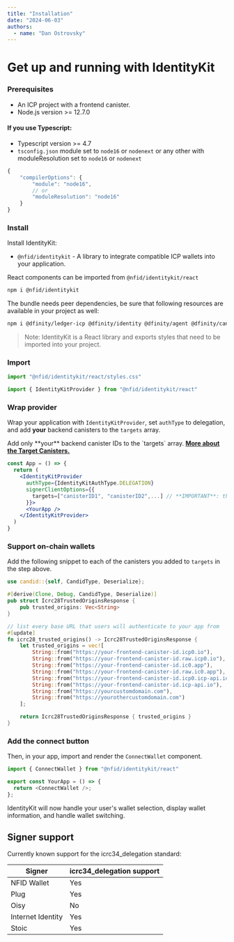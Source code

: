 ```yaml
---
title: "Installation"
date: "2024-06-03"
authors:
  - name: "Dan Ostrovsky"
---
```



# Get up and running with IdentityKit

### Prerequisites

- An ICP project with a frontend canister.
- Node.js version >= 12.7.0

#### If you use Typescript:

- Typescript version >= 4.7
- `tsconfig.json` module set to `node16` or `nodenext` or any other with moduleResolution set to
  `node16` or `nodenext`

```typescript
{
    "compilerOptions": {
        "module": "node16",
        // or
        "moduleResolution": "node16"
    }
}
```

### Install

Install IdentityKit:

- `@nfid/identitykit` - A library to integrate compatible ICP wallets into your application.

React components can be imported from `@nfid/identitykit/react`

```sh npm2yarn
npm i @nfid/identitykit
```

The bundle needs peer dependencies, be sure that following resources are available in your project
as well:

```sh npm2yarn
npm i @dfinity/ledger-icp @dfinity/identity @dfinity/agent @dfinity/candid @dfinity/identity @dfinity/principal @dfinity/utils @dfinity/auth-client
```

> Note: IdentityKit is a React library and exports styles that need to be imported into your
> project.

### Import

```typescript
import "@nfid/identitykit/react/styles.css"

import { IdentityKitProvider } from "@nfid/identitykit/react"
```

### Wrap provider

Wrap your application with `IdentityKitProvider`, set `authType` to delegation, and add **your**
backend canisters to the `targets` array.

<Callout type="warning" emoji="⚠️">
  Add only **your** backend canister IDs to the `targets` array.
  <a href="/miscellaneous/target-canisters">
    <strong>More about the Target Canisters.</strong>
  </a>
</Callout>

```jsx
const App = () => {
  return (
    <IdentityKitProvider
      authType={IdentityKitAuthType.DELEGATION}
      signerClientOptions={{
        targets=["canisterID1", "canisterID2",...] // **IMPORTANT**: these are *your* canisters, not ledger canisters
      }}>
      <YourApp />
    </IdentityKitProvider>
  )
}
```

### Support on-chain wallets

Add the following snippet to each of the canisters you added to `targets` in the step above.

```rust
use candid::{self, CandidType, Deserialize};

#[derive(Clone, Debug, CandidType, Deserialize)]
pub struct Icrc28TrustedOriginsResponse {
    pub trusted_origins: Vec<String>
}

// list every base URL that users will authenticate to your app from
#[update]
fn icrc28_trusted_origins() -> Icrc28TrustedOriginsResponse {
    let trusted_origins = vec![
        String::from("https://your-frontend-canister-id.icp0.io"),
        String::from("https://your-frontend-canister-id.raw.icp0.io"),
        String::from("https://your-frontend-canister-id.ic0.app"),
        String::from("https://your-frontend-canister-id.raw.ic0.app"),
        String::from("https://your-frontend-canister-id.icp0.icp-api.io"),
        String::from("https://your-frontend-canister-id.icp-api.io"),
        String::from("https://yourcustomdomain.com"),
        String::from("https://yourothercustomdomain.com")
    ];

    return Icrc28TrustedOriginsResponse { trusted_origins }
}
```

### Add the connect button

Then, in your app, import and render the `ConnectWallet` component.

```typescript
import { ConnectWallet } from "@nfid/identitykit/react"

export const YourApp = () => {
  return <ConnectWallet />;
};
```

IdentityKit will now handle your user's wallet selection, display wallet information, and handle
wallet switching.

## Signer support

Currently known support for the icrc34_delegation standard:

| Signer            | icrc34_delegation support |
| ----------------- | ------------------------- |
| NFID Wallet       | Yes                       |
| Plug              | Yes                       |
| Oisy              | No                        |
| Internet Identity | Yes                       |
| Stoic             | Yes                       |
